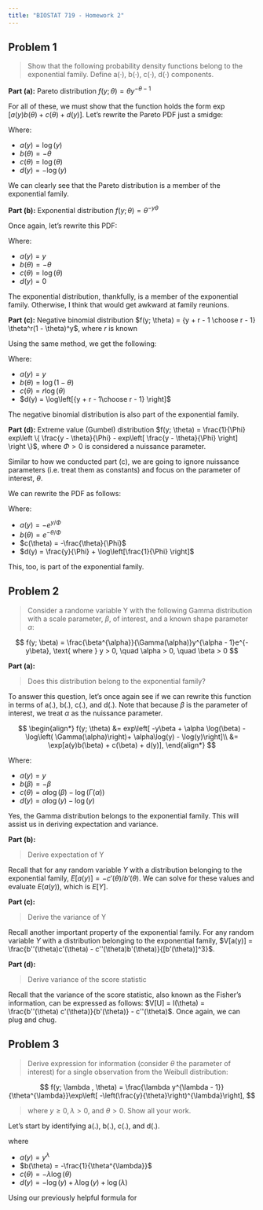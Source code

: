 ```yaml
---
title: "BIOSTAT 719 - Homework 2"
---
```




## Problem 1

> Show that the following probability density functions belong to the exponential family. Define a(·), b(·), c(·), d(·) components.

**Part (a):** Pareto distribution $f(y; \theta) = \theta y^{-\theta-1}$

For all of these, we must show that the function holds the form $\exp\left[ a(y)b(\theta) + c(\theta) + d(y) \right]$. Let's rewrite the Pareto PDF just a smidge: 


\begin{align*}
f(y; \theta) &= \exp[-\theta \log(y)+ \log(\theta) - \log(y)]\\
&= \exp[a(y)b(\theta) + c(\theta) + d(y)],
\end{align*}


Where: 

* $a(y) = \log(y)$
* $b(\theta) = -\theta$
* $c(\theta) = \log(\theta)$
* $d(y) = -\log(y)$

We can clearly see that the Pareto distribution is a member of the exponential family. 


**Part (b):** Exponential distribution $f(y; \theta) = \theta^{-y\theta}$

Once again, let's rewrite this PDF:


\begin{align*}
f(y; \theta) &= \exp[-y\theta + \log(\theta)]\\
&= \exp[a(y)b(\theta) + c(\theta) + d(y)],
\end{align*}

Where: 

* $a(y) = y$
* $b(\theta) = -\theta$
* $c(\theta) = \log(\theta)$
* $d(y) = 0$

The exponential distribution, thankfully, is a member of the exponential family. Otherwise, I think that would get awkward at family reunions.


**Part (c):** Negative binomial distribution $f(y; \theta) = {y + r - 1 \choose r - 1} \theta^r(1 - \theta)^y$, where $r$ is known

Using the same method, we get the following:


\begin{align*}
f(y; \theta) &= exp\left[y\log(1 - \theta) + r\log(\theta) + \log\left[{y + r - 1\choose r - 1} \right]\right]\\
&= \exp[a(y)b(\theta) + c(\theta) + d(y)],
\end{align*}

Where: 

* $a(y) = y$
* $b(\theta) = \log(1 - \theta)$
* $c(\theta) = r\log(\theta)$
* $d(y) = \log\left[{y + r - 1\choose r - 1} \right]$

The negative binomial distribution is also part of the exponential family. 

**Part (d):** Extreme value (Gumbel) distribution $f(y; \theta) = \frac{1}{\Phi} exp\left \{  \frac{y - \theta}{\Phi} - exp\left[ \frac{y - \theta}{\Phi} \right]  \right \}$, where $\Phi > 0$ is considered a nuissance parameter. 

Similar to how we conducted part (c), we are going to ignore nuissance parameters (i.e. treat them as constants) and focus on the parameter of interest, $\theta$. 

We can rewrite the PDF as follows: 


\begin{align*}
f(y; \theta) &= exp\left[ -exp\left[ \frac{y - \theta}{\Phi} \right] - \frac{\theta}{\Phi} + \frac{y}{\Phi} + \log\left(\frac{1}{\Phi} \right)\right]\\
&= \exp[a(y)b(\theta) + c(\theta) + d(y)],
\end{align*}


Where: 

* $a(y) = -e^{y/\Phi}$
* $b(\theta) = e^{-\theta/\Phi}$
* $c(\theta) = -\frac{\theta}{\Phi}$
* $d(y) = \frac{y}{\Phi} + \log\left[\frac{1}{\Phi} \right]$

This, too, is part of the exponential family. 


## Problem 2


> Consider a randome variable Y with the following Gamma distribution with a scale parameter, $\beta$, of interest, and a known shape parameter $\alpha$: 

$$
f(y; \beta) = \frac{\beta^{\alpha}}{\Gamma(\alpha)}y^{\alpha - 1}e^{-y\beta}, \text{  where } y > 0, \quad \alpha > 0, \quad \beta > 0
$$

**Part (a):**

> Does this distribution belong to the exponential family?

To answer this question, let's once again see if we can rewrite this function in terms of a(.), b(.), c(.), and d(.). Note that because $\beta$ is the parameter of interest, we treat $\alpha$ as the nuissance parameter. 


$$
\begin{align*}
f(y; \theta) &= exp\left[ -y\beta + \alpha \log(\beta) - \log\left( \Gamma(\alpha)\right)+ \alpha\log(y) - \log(y)\right]\\
&= \exp[a(y)b(\beta) + c(\beta) + d(y)],
\end{align*}
$$

Where: 

* $a(y) = y$
* $b(\beta) = -\beta$
* $c(\theta) = \alpha \log(\beta) - \log\left( \Gamma(\alpha)\right)$
* $d(y) = \alpha\log(y) - \log(y)$

Yes, the Gamma distribution belongs to the exponential family. This will assist us in deriving expectation and variance. 

**Part (b):**

> Derive expectation of Y

Recall that for any random variable $Y$ with a distribution belonging to the exponential family, $E[a(y)] = -c'(\theta)/b'(\theta)$. We can solve for these values and evaluate $E(a(y))$, which is $E[Y]$. 


\begin{align*}
-c'(\beta) &= - \frac{d c(\beta)}{d\beta}\\
&= -\frac{d}{d\beta}\left[ \alpha \log(\beta) - \log\left( \Gamma(\alpha)\right)\right]\\
&= -\frac{\alpha}{\beta}\\
b'(\beta) &= \frac{d b(\beta)}{d\beta}\\
&= \frac{d}{d\beta} - \beta\\
&= -1\\
-c'(\beta)/b'(\beta) &= -\frac{\alpha}{\beta}/-1\\
&= \frac{\alpha}{\beta}
\end{align*}


**Part (c):**

> Derive the variance of Y

Recall another important property of the exponential family. For any random variable $Y$ with a distribution belonging to the exponential family, $V[a(y)] = \frac{b''(\theta)c'(\theta) - c''(\theta)b'(\theta)}{[b'(\theta)]^3}$. 


\begin{align*}
b'(\beta) &= -1\\
c'(\beta) &= \frac{\alpha}{\beta}\\
b''(\beta) &= 0\\
c''(\beta) &= -\frac{\alpha}{\beta^2}\\
V[a(y)] &= \frac{b''(\beta)c'(\beta) - c''(\beta)b'(\beta)}{[b'(\beta)]^3}\\
&= \frac{0 - \frac{\alpha}{\beta^2}}{[-1]^3}\\
&= \frac{\alpha}{\beta^2}
\end{align*}



**Part (d):**

> Derive variance of the score statistic

Recall that the variance of the score statistic, also known as the Fisher's information, can be expressed as follows: $V[U] = I(\theta) = \frac{b''(\theta) c'(\theta)}{b'(\theta)} - c''(\theta)$. Once again, we can plug and chug. 


\begin{align*}
b'(\beta) &= -1\\
c'(\beta) &= \frac{\alpha}{\beta}\\
b''(\beta) &= 0\\
c''(\beta) &= -\frac{\alpha}{\beta^2}\\
V[U] &= \frac{b''(\beta)c'(\beta) }{b'(\beta)} - c''(\beta)\\
&= 0 - \left( -\frac{\alpha}{\beta^2}\right)\\
&= \frac{\alpha}{\beta^2}
\end{align*}


## Problem 3 

> Derive expression for information (consider $\theta$ the parameter of interest) for a single observation from the Weibull distribution:

$$
f(y; \lambda , \theta) = \frac{\lambda y^{\lambda - 1}}{\theta^{\lambda}}\exp\left[ -\left(\frac{y}{\theta}\right)^{\lambda}\right],
$$

> where $y \ge 0, \lambda > 0,$ and $\theta > 0$. Show all your work. 

Let's start by identifying a(.), b(.), c(.), and d(.). 


\begin{align*}
f(y; \lambda, \theta) &= \frac{\lambda y^{\lambda - 1}}{\theta^{\lambda}}\exp\left[ -\left(\frac{y}{\theta}\right)^{\lambda}\right]\\
&= \exp\left[- \frac{y^{\lambda}}{\theta^{\lambda}} -\lambda \log(\theta) - \log(y) + \lambda\log(y) + \log(\lambda)  \right]\\
&= \exp[a(y)b(\theta) + c(\theta) + d(y)],
\end{align*}

where 

* $a(y) = y^{\lambda}$
* $b(\theta) = -\frac{1}{\theta^{\lambda}}$
* $c(\theta) = -\lambda \log(\theta)$
* $d(y) = - \log(y) + \lambda\log(y) + \log(\lambda)$

Using our previously helpful formula for 
